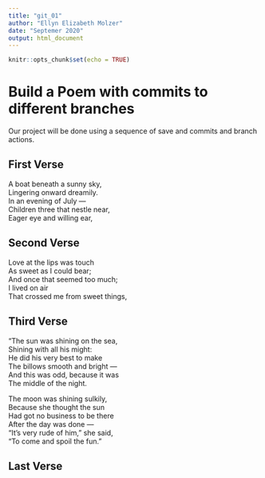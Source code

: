 ```yaml
---
title: "git_01"
author: "Ellyn Elizabeth Molzer"
date: "Septemer 2020"
output: html_document
---
```


```r
knitr::opts_chunk$set(echo = TRUE)
```
# Build a Poem with commits to different branches
Our project will be done using a sequence of save and commits and branch actions.
<!-- Do not modify or change any text in "!--" bracketed areas such as this --- these are instructions to
you, if you change any of this the git program will notice it and compromise your git merging strategy !-->

## First Verse 
<!--Put the first five lines of a poem by Lewis Carrol in this section!-->

A boat beneath a sunny sky,    
Lingering onward dreamily.   
In an evening of July —    
Children three that nestle near,    
Eager eye and willing ear,    

## Second Verse
<!--Put the first five lines of a poem by Robert Frost here!-->
Love at the lips was touch  
As sweet as I could bear;  
And once that seemed too much;  
I lived on air  
That crossed me from sweet things,  

## Third Verse
<!--Put the first two verses of The Walrus and the Carpenter here!-->
"The sun was shining on the sea,  
      Shining with all his might:  
He did his very best to make  
      The billows smooth and bright —  
And this was odd, because it was  
      The middle of the night.  

The moon was shining sulkily,  
      Because she thought the sun  
Had got no business to be there  
      After the day was done —  
"It's very rude of him," she said,  
      "To come and spoil the fun."  
      
## Last Verse
<!--Put a short poem of your choice 8-20 lines,here!-->
